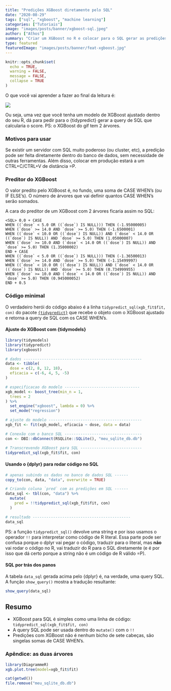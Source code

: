 ```yaml
---
title: "Predições XGBoost diretamente pelo SQL"
date: "2020-08-29"
tags: ["sql", "xgboost", "machine learning"]
categories: ["Tutoriais"]
image: "images/posts/banner/xgboost-sql.jpeg"
author: ["Athos"]
summary: "Criar um XGBoost no R e colocar para o SQL gerar as predições em uma linha de código com o {tidypredict}."
type: featured
featuredImage: "images/posts/banner/feat-xgboost.jpg"
---
```


```r
knitr::opts_chunk$set(
  echo = TRUE,
  warning = FALSE, 
  message = FALSE, 
  collapse = TRUE
)
```

O que você vai aprender a fazer ao final da leitura é:

<img src = "/images/posts/conteudo/xgboost-sql/xgboost_para_sql.gif">

Ou seja, uma vez que você tenha um modelo de XGBoost ajustado dentro do seu R, dá para pedir para o {tidypredict} gerar a query de SQL que calcularia o score. PS: o XGBoost do gif tem 2 árvores. 

### Motivos para usar

Se existir um servidor com SQL muito poderoso (ou cluster, etc), a predição pode ser feita diretamente dentro do banco de dados, sem necessidade de outras ferramentas. Além disso, colocar em produção estará a um CTRL+C/CTRL+V de distância =P.

### Preditor do XGBoost

O valor predito pelo XGBoost é, no fundo, uma soma de CASE WHEN's (ou IF ELSE's). O número de árvores que vai definir quantos CASE WHEN's serão somados.

A cara do preditor de um XGBoost com 2 árvores ficaria assim  no SQL:


```
<SQL> 0.0 + CASE
WHEN ((`dose` < 5.0 OR ((`dose`) IS NULL))) THEN (-1.95000005)
WHEN (`dose` >= 14.0 AND `dose` >= 5.0) THEN (-1.6500001)
WHEN ((`dose` < 10.0 OR ((`dose`) IS NULL)) AND (`dose` < 14.0 OR ((`dose`) IS NULL)) AND `dose` >= 5.0) THEN (1.05000007)
WHEN (`dose` >= 10.0 AND (`dose` < 14.0 OR ((`dose`) IS NULL)) AND `dose` >= 5.0) THEN (1.35000002)
END + CASE
WHEN ((`dose` < 5.0 OR ((`dose`) IS NULL))) THEN (-1.36500013)
WHEN (`dose` >= 14.0 AND `dose` >= 5.0) THEN (-1.15499997)
WHEN ((`dose` < 10.0 OR ((`dose`) IS NULL)) AND (`dose` < 14.0 OR ((`dose`) IS NULL)) AND `dose` >= 5.0) THEN (0.734999955)
WHEN (`dose` >= 10.0 AND (`dose` < 14.0 OR ((`dose`) IS NULL)) AND `dose` >= 5.0) THEN (0.945000052)
END + 0.5
```

### Código minimal

O verdadeiro herói do código abaixo é a linha `tidypredict_sql(xgb_fit$fit, con)` do pacote [`{tidypredict}`](https://tidypredict.tidymodels.org/) que recebe o objeto com o XGBoost ajustado e retorna a query de SQL com os CASE WHEN's.

#### Ajuste do XGBoost com {tidymodels}

```r
library(tidymodels)
library(tidypredict)
library(xgboost)

# dados ----------------------------------------------------
data <- tibble(
  dose = c(2, 8, 12, 18),
  eficacia = c(-6, 4, 5, -5)
)

# especificacao do modelo ---------------------------------
xgb_model <- boost_tree(min_n = 1, 
  trees = 2
) %>%
  set_engine("xgboost", lambda = 0) %>%
  set_mode("regression")

# ajuste do modelo -----------------------------------------
xgb_fit <- fit(xgb_model, eficacia ~ dose, data = data)

# Conexão com o banco SQL ----------------------------------
con <- DBI::dbConnect(RSQLite::SQLite(), "meu_sqlite_db.db")

# Transcrevendo XGBoost para SQL ---------------------------
tidypredict_sql(xgb_fit$fit, con)
```

#### Usando o {dplyr} para rodar código no SQL

```r
# apenas subindo os dados no banco de dados SQL ------
copy_to(con, data, "data", overwrite = TRUE)

# Criando coluna `pred` com as predições em SQL ------
data_sql <- tbl(con, "data") %>%
  mutate(
    pred = !!tidypredict_sql(xgb_fit$fit, con)
  )

# resultado -------------------------------------------
data_sql
```

PS: a função `tidypredict_sql()` devolve uma string e por isso usamos o operador `!!` para interpretar como código de R literal. Essa parte pode ser confusa porque o dplyr vai pegar o código, traduzir para o literal, mas **não** vai rodar o código no R, vai traduzir do R para o SQL diretamente (e é por isso que dá certo porque a string não é um código de R válido =P).

####  SQL por trás dos panos

A tabela `data_sql` gerada acima pelo {dplyr} é, na verdade, uma query SQL. A função `show_query()` mostra a tradução resultante:

```r
show_query(data_sql)
```

## Resumo

- XGBoost para SQL é simples como uma linha de código: `tidypredict_sql(xgb_fit$fit, con)`
- A query SQL pode ser usada dentro do `mutate()` com o `!!`
- Predições com XGBoost não é nenhum bicho de sete cabeças, são singelas somas de CASE WHEN's.

### Apêndice: as duas árvores

```r
library(DiagrammeR)
xgb.plot.tree(model=xgb_fit$fit)
```

```r
cat(getwd())
file.remove("meu_sqlite_db.db")
```

